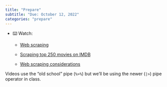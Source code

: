 ```yaml
---
title: "Prepare"
subtitle: "Due: October 12, 2022"
categories: "prepare"
---
```


-   ⌨️ Watch:
    -   [Web scraping](https://youtu.be/99Hkmfb2i80)

    -   [Scraping top 250 movies on IMDB](https://youtu.be/YmKULNLsDsU)

    -   [Web scraping considerations](https://youtu.be/LONRJHMvSyU)

::: callout-note
Videos use the "old school" pipe (`%>%`) but we'll be using the newer (`|>`) pipe operator in class.
:::
